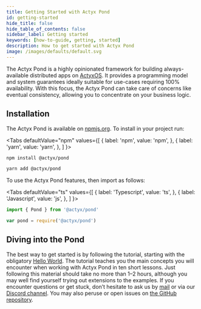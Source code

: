 ```yaml
---
title: Getting Started with Actyx Pond
id: getting-started
hide_title: false
hide_table_of_contents: false
sidebar_label: Getting started
keywords: [how-to-guide, getting, started]
description: How to get started with Actyx Pond
image: /images/defaults/default.svg
---
```


The Actyx Pond is a highly opinionated framework for building always-available distributed apps on [ActyxOS](../local-development/install-actyx.mdx). It provides a programming model and system guarantees ideally suitable for use-cases requiring 100% availability. With this focus, the Actyx Pond can take care of concerns like eventual consistency, allowing you to concentrate on your business logic.

## Installation

The Actyx Pond is available on [npmjs.org](http://npmjs.com/package/@actyx/pond). To install in your project run:


<Tabs
  defaultValue="npm"
  values={[
    { label: 'npm', value: 'npm', },
    { label: 'yarn', value: 'yarn', },
  ]
}>
<TabItem value="npm">

```bash
npm install @actyx/pond
```

</TabItem>
<TabItem value="yarn">

```bash
yarn add @actyx/pond
```

</TabItem>
</Tabs>

To use the Actyx Pond features, then import as follows:

<Tabs
  defaultValue="ts"
  values={[
    { label: 'Typescript', value: 'ts', },
    { label: 'Javascript', value: 'js', },
  ]
}>
<TabItem value="ts">

```typescript
import { Pond } from '@actyx/pond'
```

</TabItem>
<TabItem value="js">

```javascript
var pond = require('@actyx/pond')
```

</TabItem>
</Tabs>

## Diving into the Pond

The best way to get started is by following the tutorial, starting with the obligatory [Hello World](../actyx-pond/guides/hello-world).
The tutorial teaches you the main concepts you will encounter when working with Actyx Pond in ten short lessons.
Just following this material should take no more than 1–2 hours, although you may well find yourself trying out extensions to the examples.
If you encounter questions or get stuck, don’t hesitate to ask us by [mail](mailto:developer@actyx.io) or via our [Discord channel](https://discord.gg/262yJhc).
You may also peruse or open issues on [the GitHub repository](https://github.com/actyx/quickstart).
